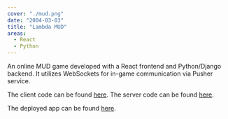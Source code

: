 ```yaml
---
cover: "./mud.png"
date: "2004-03-03"
title: "Lambda MUD"
areas:
  - React
  - Python
---
```


An online MUD game developed with a React frontend and Python/Django backend. It utilizes WebSockets for in-game communication via Pusher service.

The client code can be found [here](https://github.com/tgreenhalgh/LambdaMUD-Client). 
The server code can be found [here](https://github.com/tgreenhalgh/LambdaMUD-Project).

The deployed app can be found [here](https://mudclient.now.sh).